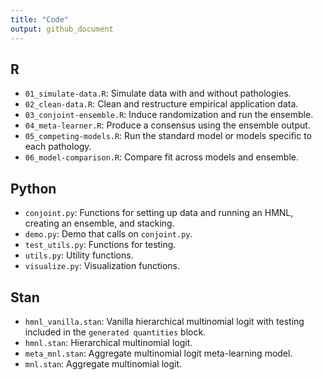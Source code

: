 ```yaml
---
title: "Code"
output: github_document
---
```


## R

- `01_simulate-data.R`: Simulate data with and without pathologies.
- `02_clean-data.R`: Clean and restructure empirical application data.
- `03_conjoint-ensemble.R`: Induce randomization and run the ensemble.
- `04_meta-learner.R`: Produce a consensus using the ensemble output.
- `05_competing-models.R`: Run the standard model or models specific to each pathology.
- `06_model-comparison.R`: Compare fit across models and ensemble.

## Python

- `conjoint.py`: Functions for setting up data and running an HMNL, creating an ensemble, and stacking.
- `demo.py`: Demo that calls on `conjoint.py`.
- `test_utils.py`: Functions for testing.
- `utils.py`: Utility functions.
- `visualize.py`: Visualization functions.

## Stan

- `hmnl_vanilla.stan`: Vanilla hierarchical multinomial logit with testing included in the `generated quantities` block.
- `hmnl.stan`: Hierarchical multinomial logit.
- `meta_mnl.stan`: Aggregate multinomial logit meta-learning model.
- `mnl.stan`: Aggregate multinomial logit.
